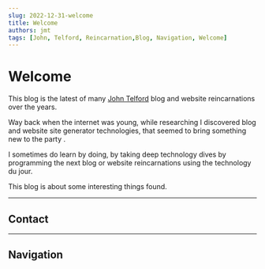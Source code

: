 ```yaml
---
slug: 2022-12-31-welcome
title: Welcome
authors: jmt
tags: [John, Telford, Reincarnation,Blog, Navigation, Welcome]
---
```


<!--
Cloudflare requires the followint build commands:
`npm run build`
Build output directory:
`/build`
Root directory:
`/`

Variable name: NODE_VERSION
Value: 16.4.2

-->



<Version components={props.components} />

# Welcome

This blog is the latest of many [John Telford](https://johntelford.com) blog and website reincarnations over the years. 

Way back when the internet was young, while researching I discovered blog and website site generator technologies, that seemed to bring something new to the party .

I sometimes do learn by doing, by taking deep technology dives by programming the next blog or website reincarnations using the technology du jour.

This blog is about some interesting things found.

---

## Contact


<Contact components={props.components} />

---

## Navigation


<Navigation components={props.components} />

